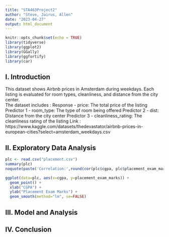 ```yaml
---
title: "STA463Project2"
author: "Steve, Jairus, Allen"
date: "2023-04-27"
output: html_document
---
```


```r
knitr::opts_chunk$set(echo = TRUE)
library(tidyverse)
library(ggplot2)
library(GGally)
library(ggfortify)
library(car)
```


## I. Introduction  

 This dataset shows Airbnb prices in Amsterdam during weekdays. Each listing is evaluated for room types, cleanliness, and distance from the city center.  
The dataset includes :
Response - price: The total price of the listing 
Predictor 1 - room_type: The type of room being offered 
Predictor 2 - dist: Distance from the city center 
Predictor 3 - cleanliness_rating: The cleanliness rating of the listing 
Link : https://www.kaggle.com/datasets/thedevastator/airbnb-prices-in-european-cities?select=amsterdam_weekdays.csv



  
## II. Exploratory Data Analysis  
 
```r
plc <- read.csv("placement.csv")
summary(plc)
noquote(paste('Correlation:',round(cor(plc$cgpa, plc$placement_exam_marks), 2)))
```

```r
ggplot(data=plc, aes(x=cgpa, y=placement_exam_marks)) +
  geom_point() +
  xlab("CGPA") +
  ylab("Placement Exam Marks") +
  geom_smooth(method="lm", se=FALSE)
```
  
## III. Model and Analysis

## IV. Conclusion
